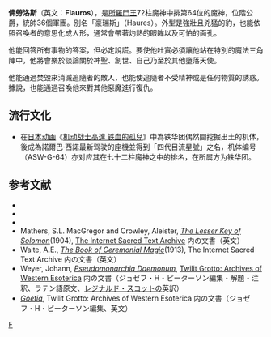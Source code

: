 '''佛勞洛斯'''（英文：'''Flauros'''），是[[所羅門王|所羅門王]]72柱魔神中排第64位的魔神，位階公爵，統帥36個軍團。別名「豪瑞斯」（Haures）。外型是強壯且兇猛的豹，也能依照召喚者的意思化成人形，通常會帶著灼熱的眼眸以及可怕的面孔。

他能回答所有事物的答案，但必定說謊。要使他吐實必須讓他站在特別的魔法三角陣中，他將會樂於談論關於神聖、創世、自己乃至於其他墮落天使。

他能通過焚毀來消滅追隨者的敵人，也能使追隨者不受精神或是任何物質的誘惑。據說，也能通過召喚他來對其他惡魔進行復仇。

== 流行文化 ==
* 在[[日本|日本]][[动画|动画]]《[[機動戰士GUNDAM_鐵血的孤兒|机动战士高達 铁血的孤兒]]》中為铁华团偶然間挖掘出土的机体，後成為諾爾巴·西諾最新驾驶的座機並得到「四代目流星號」之名，机体编号（ASW-G-64）亦对应其在七十二柱魔神之中的排名，在所属方为铁华团。

== 参考文献 ==
* {{Cite book <!--|和書 -->|author=グスタフ・ディヴィッドスン |others=吉永進一訳 |year=2004 |title=天使辞典 |publisher=[[創元社|創元社]] |isbn=4-422-20229-4 }} 
* {{Cite book <!--|和書 -->|author=[[フレッド・ゲティングズ|フレッド・ゲティングズ]] |others=大瀧啓裕訳 |year=1992 |title=悪魔の事典 |publisher=[[青土社|青土社]] |isbn=4-7917-5185-X  }} 
* {{Cite book <!--|和書 -->|author=[[コラン・ド・プランシー|コラン・ド・プランシー]] |others=床鍋剛彦訳 |year=1990 |title=[[地獄の辞典|地獄の辞典]] |publisher=[[講談社|講談社]] |isbn=4-06-201297-9  }} 
* Mathers, S.L. MacGregor and Crowley, Aleister, [http://www.sacred-texts.com/grim/lks/ ''The Lesser Key of Solomon'']{{Wayback|url=http://www.sacred-texts.com/grim/lks/ |date=20100829022514 }}(1904), [http://www.sacred-texts.com/index.htm The Internet Sacred Text Archive]{{Wayback|url=http://www.sacred-texts.com/index.htm |date=20170923093157 }} 内の文書（英文）
* Waite, A.E., [http://www.sacred-texts.com/grim/bcm/index.htm ''The Book of Ceremonial Magic'']{{Wayback|url=http://www.sacred-texts.com/grim/bcm/index.htm |date=20101202152057 }}(1913), The Internet Sacred Text Archive 内の文書（英文）
* Weyer, Johann, [http://www.esotericarchives.com/solomon/weyer.htm ''Pseudomonarchia Daemonum'']{{WebCite|url=https://www.webcitation.org/6IGSsvZjr?url=http://www.esotericarchives.com/solomon/weyer.htm |date=20130721000243 |dateformat=iso }}, [http://www.esotericarchives.com/ Twilit Grotto: Archives of Western Esoterica]{{Wayback|url=http://www.esotericarchives.com/ |date=20101217020748 }} 内の文書（ジョゼフ・H・ピーターソン編集・解題・注釈、ラテン語原文、[[レジナルド・スコット|レジナルド・スコット]]の英訳）
* ''[http://www.esotericarchives.com/solomon/goetia.htm Goetia]{{Wayback|url=http://www.esotericarchives.com/solomon/goetia.htm |date=20070523204557 }}'', Twilit Grotto: Archives of Western Esoterica 内の文書（ジョゼフ・H・ピーターソン編集、英文）

{{所羅門七十二柱魔神}}

[[Category:所羅門七十二柱魔神|F]]